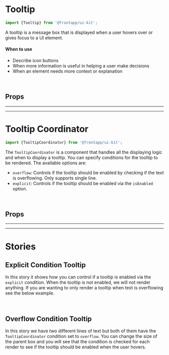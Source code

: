 
<Meta title="Components/Tooltip" of={Tooltip} />

# Tooltip

<Canvas>
  <Story id="components-tooltip--basic" />
</Canvas>

```typescript
import {Tooltip} from '@frontapp/ui-kit';
```

A tooltip is a message box that is displayed when a user hovers over or gives focus to a UI element.

#### When to use

- Describe icon buttons
- When more information is useful in helping a user make decisions
- When an element needs more context or explanation

<br />

## Props

<PureArgsTable of={Tooltip} />

<hr />
<hr />

# Tooltip Coordinator

```typescript
import {TooltipCoordinator} from '@frontapp/ui-kit';
```

The `TooltipCoordinator` is a component that handles all the displaying logic and when to display a tooltip.
You can specify conditions for the tooltip to be rendered. The available options are:

- `overflow`: Controls if the tooltip should be enabled by checking if the text is overflowing. Only supports single line.
- `explicit`: Controls if the tooltip should be enabled via the `isEnabled` option.

<br />

## Props

<PureArgsTable of={TooltipCoordinator} />

<hr />
<hr />

# Stories

## Explicit Condition Tooltip

<Canvas>
  <Story id="components-tooltip--explicit" />
</Canvas>

In this story it shows how you can control if a tooltip is enabled via the `explicit` condition. When the tooltip
is not enabled, we will not render anything. If you are wanting to only render a tooltip when text is overflowing
see the below example.

<br />

## Overflow Condition Tooltip

<Canvas>
  <Story id="components-tooltip--overflow" />
</Canvas>

In this story we have two different lines of text but both of them have the `TooltipCoordinator` condition set to `overflow`.
You can change the size of the parent box and you will see that the condition is checked for each render to see if the tooltip
should be enabled when the user hovers.
